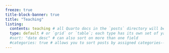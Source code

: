```yaml
---
freeze: true
title-block-banner: true
title: "Teaching"
listing: 
  contents: teaching # all Quarto docs in the `posts` directory will be included on your listing page
  type: default # or `grid` or `table`; each type has its own set of yaml options to include
  #sort: "date desc" # can also sort on more than one field
  #categories: true # allows you to sort posts by assigned categories--
---
```

